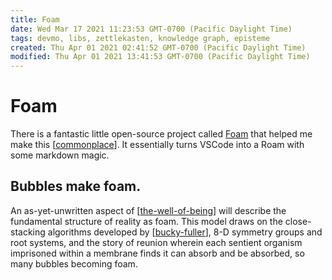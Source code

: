 ```yaml
---
title: Foam
date: Wed Mar 17 2021 11:23:53 GMT-0700 (Pacific Daylight Time)
tags: devmo, libs, zettlekasten, knowledge graph, episteme
created: Thu Apr 01 2021 02:41:52 GMT-0700 (Pacific Daylight Time)
modified: Thu Apr 01 2021 13:41:53 GMT-0700 (Pacific Daylight Time)
---
```


# Foam

There is a fantastic little open-source project called [Foam](https://foambubble.github.io) that helped me make this [[commonplace]]. It essentially turns VSCode into a Roam with some markdown magic.

## Bubbles make foam.

An as-yet-unwritten aspect of [[the-well-of-being]] will describe the fundamental structure of reality as foam. This model draws on the close-stacking algorithms developed by [[bucky-fuller]], 8-D symmetry groups and root systems, and the story of reunion wherein each sentient organism imprisoned within a membrane finds it can absorb and be absorbed, so many bubbles becoming foam.

[//begin]: # "Autogenerated link references for markdown compatibility"
[commonplace]: commonplace "Commonplace"
[the-well-of-being]: the-well-of-being "The Well of Being"
[bucky-fuller]: bucky-fuller "R. Buckminster Fuller"
[//end]: # "Autogenerated link references"